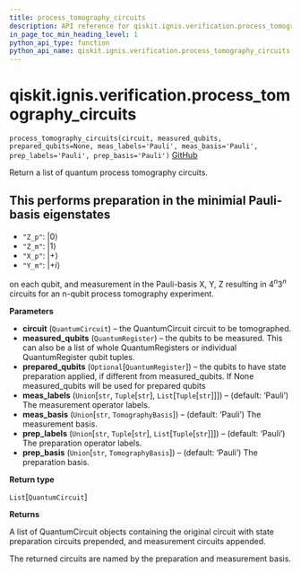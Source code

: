 ```yaml
---
title: process_tomography_circuits
description: API reference for qiskit.ignis.verification.process_tomography_circuits
in_page_toc_min_heading_level: 1
python_api_type: function
python_api_name: qiskit.ignis.verification.process_tomography_circuits
---
```


# qiskit.ignis.verification.process\_tomography\_circuits

<span id="qiskit.ignis.verification.process_tomography_circuits" />

`process_tomography_circuits(circuit, measured_qubits, prepared_qubits=None, meas_labels='Pauli', meas_basis='Pauli', prep_labels='Pauli', prep_basis='Pauli')` [GitHub](https://github.com/qiskit-community/qiskit-ignis/tree/stable/0.7/qiskit/ignis/verification/tomography/basis/circuits.py "view source code")

Return a list of quantum process tomography circuits.

## This performs preparation in the minimial Pauli-basis eigenstates

*   `"Z_p"`: $|0\rangle$
*   `"Z_m"`: $|1\rangle$
*   `"X_p"`: $|+\rangle$
*   `"Y_m"`: $|+i\rangle$

on each qubit, and measurement in the Pauli-basis X, Y, Z resulting in $4^n 3^n$ circuits for an n-qubit process tomography experiment.

**Parameters**

*   **circuit** (`QuantumCircuit`) – the QuantumCircuit circuit to be tomographed.
*   **measured\_qubits** (`QuantumRegister`) – the qubits to be measured. This can also be a list of whole QuantumRegisters or individual QuantumRegister qubit tuples.
*   **prepared\_qubits** (`Optional`\[`QuantumRegister`]) – the qubits to have state preparation applied, if different from measured\_qubits. If None measured\_qubits will be used for prepared qubits
*   **meas\_labels** (`Union`\[`str`, `Tuple`\[`str`], `List`\[`Tuple`\[`str`]]]) – (default: ‘Pauli’) The measurement operator labels.
*   **meas\_basis** (`Union`\[`str`, `TomographyBasis`]) – (default: ‘Pauli’) The measurement basis.
*   **prep\_labels** (`Union`\[`str`, `Tuple`\[`str`], `List`\[`Tuple`\[`str`]]]) – (default: ‘Pauli’) The preparation operator labels.
*   **prep\_basis** (`Union`\[`str`, `TomographyBasis`]) – (default: ‘Pauli’) The preparation basis.

**Return type**

`List`\[`QuantumCircuit`]

**Returns**

A list of QuantumCircuit objects containing the original circuit with state preparation circuits prepended, and measurement circuits appended.

The returned circuits are named by the preparation and measurement basis.

